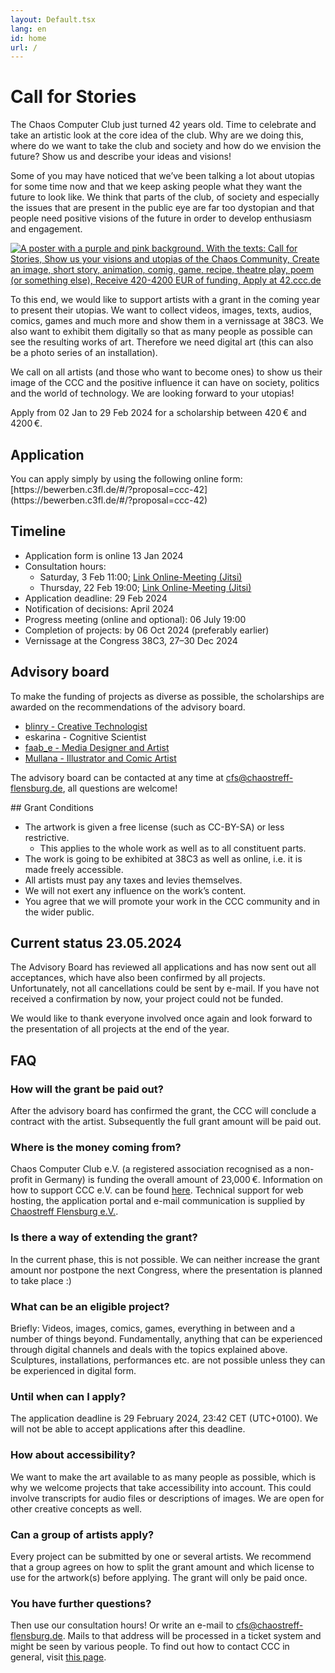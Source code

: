 ```yaml
---
layout: Default.tsx
lang: en
id: home
url: /
---
```


<div class="homeContent">
  <div class="row section">
    <div class="col-md-7">
      <h1 class="text-center" id="headline">Call for Stories</h1>
      <p>
The Chaos Computer Club just turned 42 years old. Time to celebrate and take an artistic look at the core idea of the club. Why are we doing this, where do we want to take the club and society and how do we envision the future? Show us and describe your ideas and visions!

Some of you may have noticed that we’ve been talking a lot about utopias for some time now and that we keep asking people what they want the future to look like. We think that parts of the club, of society and especially the issues that are present in the public eye are far too dystopian and that people need positive visions of the future in order to develop enthusiasm and engagement.

  </p>
    </div>
    <div class="col text-center">
      <div>
        <a 
          href="/cfs-poster-small.png"
          target="_blank"
          >
          <img
            src="/cfs-poster-web.png"
            class="img-fluid"
            alt="A poster with a purple and pink background. With the texts: Call for Stories, Show us your visions and utopias of the Chaos Community, Create an image, short story, animation, comig, game, recipe, theatre play, poem (or something else), Receive 420-4200 EUR of funding, Apply at 42.ccc.de"
          />
        </a>
      </div>
    </div>
  </div>  
  <p class="text-center">

To this end, we would like to support artists with a grant in the coming year to present their utopias. We want to collect videos, images, texts, audios, comics, games and much more and show them in a vernissage at 38C3. We also want to exhibit them digitally so that as many people as possible can see the resulting works of art. Therefore we need digital art (this can also be a photo series of an installation).

We call on all artists (and those who want to become ones) to show us their image of the CCC and the positive influence it can have on society, politics and the world of technology. We are looking forward to your utopias!

Apply from 02 Jan to 29 Feb 2024 for a scholarship between 420 € and 4200 €.

</p>
</div>  
<h2 id="apply">Application</h2>
You can apply simply by using the following online form:
[https://bewerben.c3fl.de/#/?proposal=ccc-42](https://bewerben.c3fl.de/#/?proposal=ccc-42)

<h2 id="timeline">Timeline</h2>

* Application form is online 13 Jan 2024
* Consultation hours:
  * Saturday, 3 Feb 11:00; [Link Online-Meeting (Jitsi)](https://meet.ffmuc.net/CallforStoriesSprechstunde)
  * Thursday, 22 Feb 19:00; [Link Online-Meeting (Jitsi)](https://meet.ffmuc.net/CallforStoriesSprechstunde)
* Application deadline: 29 Feb 2024
* Notification of decisions: April 2024
* Progress meeting (online and optional): 06 July 19:00
* Completion of projects: by 06 Oct 2024 (preferably earlier)
* Vernissage at the Congress 38C3, 27–30 Dec 2024

<h2 id="board">Advisory board</h2>

To make the funding of projects as diverse as possible, the scholarships are awarded on the recommendations of the advisory board.

- [blinry - Creative Technologist](https://blinry.org/)
- eskarina - Cognitive Scientist
- [faab_e - Media Designer and Artist](https://fabianschwarze.de/)
- [Mullana - Illustrator and Comic Artist](https://cc.mullana.de)


The advisory board can be contacted at any time at cfs@chaostreff-flensburg.de, all questions are welcome!

<div id="grant-conditions"></div>
## Grant Conditions

- The artwork is given a free license (such as CC-BY-SA) or less restrictive.
  - This applies to the whole work as well as to all constituent parts.
- The work is going to be exhibited at 38C3 as well as online, i.e. it is made freely accessible.
- All artists must pay any taxes and levies themselves.
- We will not exert any influence on the work’s content.
- You agree that we will promote your work in the CCC community and in the wider public.

## Current status 23.05.2024

The Advisory Board has reviewed all applications and has now sent out all acceptances, which have also been confirmed by all projects.
Unfortunately, not all cancellations could be sent by e-mail. If you have not received a confirmation by now, your project could not be funded.

We would like to thank everyone involved once again and look forward to the presentation of all projects at the end of the year.

<h2 id="faq">FAQ</h2>

### How will the grant be paid out?

After the advisory board has confirmed the grant, the CCC will conclude a contract with the artist. Subsequently the full grant amount will be paid out.

### Where is the money coming from?

Chaos Computer Club e.V. (a registered association recognised as a non-profit in Germany) is funding the overall amount of 23,000 €. Information on how to support CCC e.V. can be found [here](https://www.ccc.de/en/membership). Technical support for web hosting, the application portal and e-mail communication is supplied by [Chaostreff Flensburg e.V.](https://chaostreff-flensburg.de/).

### Is there a way of extending the grant?

In the current phase, this is not possible. We can neither increase the grant amount nor postpone the next Congress, where the presentation is planned to take place :)

### What can be an eligible project?

Briefly: Videos, images, comics, games, everything in between and a number of things beyond.
Fundamentally, anything that can be experienced through digital channels and deals with the topics explained above.
Sculptures, installations, performances etc. are not possible unless they can be experienced in digital form.

### Until when can I apply?

The application deadline is 29 February 2024, 23:42 CET (UTC+0100).
We will not be able to accept applications after this deadline.

### How about accessibility?

We want to make the art available to as many people as possible, which is why we welcome projects that take accessibility into account. This could involve transcripts for audio files or descriptions of images. We are open for other creative concepts as well.

### Can a group of artists apply?

Every project can be submitted by one or several artists. We recommend that a group agrees on how to split the grant amount and which license to use for the artwork(s) before applying. The grant will only be paid once.

### You have further questions?

Then use our consultation hours! Or write an e-mail to cfs@chaostreff-flensburg.de. Mails to that address will be processed in a ticket system and might be seen by various people. To find out how to contact CCC in general, visit [this page](https://www.ccc.de/en/contact).
